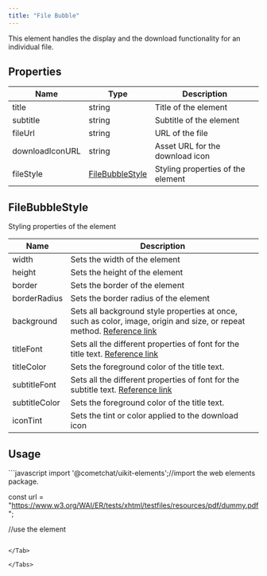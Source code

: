 ```yaml
---
title: "File Bubble"
---
```


This element handles the display and the download functionality for an individual file.

## Properties

| Name            | Type                                                              | Description                       |
| --------------- | ----------------------------------------------------------------- | --------------------------------- |
| title           | string                                                            | Title of the element              |
| subtitle        | string                                                            | Subtitle of the element           |
| fileUrl         | string                                                            | URL of the file                   |
| downloadIconURL | string                                                            | Asset URL for the download icon   |
| fileStyle       | [FileBubbleStyle](/web-elements/file-bubble#filebubblestyle) | Styling properties of the element |

## FileBubbleStyle

Styling properties of the element

| Name          | Description                                                                                                                                                                          |
| ------------- | ------------------------------------------------------------------------------------------------------------------------------------------------------------------------------------ |
| width         | Sets the width of the element                                                                                                                                                        |
| height        | Sets the height of the element                                                                                                                                                       |
| border        | Sets the border of the element                                                                                                                                                       |
| borderRadius  | Sets the border radius of the element                                                                                                                                                |
| background    | Sets all background style properties at once, such as color, image, origin and size, or repeat method. [Reference link](https://developer.mozilla.org/en-US/docs/Web/CSS/background) |
| titleFont     | Sets all the different properties of font for the title text. [Reference link](https://developer.mozilla.org/en-US/docs/Web/CSS/font)                                                |
| titleColor    | Sets the foreground color of the title text.                                                                                                                                         |
| subtitleFont  | Sets all the different properties of font for the subtitle text. [Reference link](https://developer.mozilla.org/en-US/docs/Web/CSS/font)                                             |
| subtitleColor | Sets the foreground color of the title text.                                                                                                                                         |
| iconTint      | Sets the tint or color applied to the download icon                                                                                                                                  |

## Usage

<Tabs>
<Tab title="JavaScript">
```javascript
import '@cometchat/uikit-elements';//import the web elements package.

const url = "https://www.w3.org/WAI/ER/tests/xhtml/testfiles/resources/pdf/dummy.pdf";

//use the element
<cometchat-file-bubble fileURL={url}></cometchat-file-bubble>
```

</Tab>

</Tabs>
